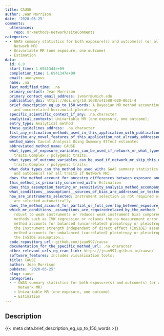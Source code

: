 ```yaml
---
title: CAUSE
author: Jean Morrison
date: '2020-05-25'
comments:
  utterances:
    repo: mr-methods-network/siteComments
categories:
- - GWAS summary statistics for both exposure(s) and outcome(s) (or all traits if
    Network MR)
  - Univariable MR (one exposure, one outcome)
  - Estimation
data:
  id: 6.0
  start_time: 1.6941344e+09
  completion_time: 1.6941347e+09
  email: anonymous
  name: .na
  last_modified_time: .na
  primary_contact: Jean Morrison
  primary_contact_email_address: jvmorr@umich.edu
  publication_doi: https://doi.org/10.1038/s41588-020-0631-4
  brief_description_eg_up_to_150_words: A Bayesian MR method accounting for correlated
    and uncorrelated horizontal pleiotropy.
  specific_scientific_context_if_any: .na.character
  analytical_contexts: Univariable MR (one exposure, one outcome);
  entry_type: Analytical method
  these_guidelines_address: .na.character
  list_any_estimation_methods_used_in_this_application_with_publication_and_software_references: .na.character
  describe_any_novel_features_of_this_application_not_already_addressed: .na.character
  method_name: Causal Analysis Using Summary Effect estimates
  abbreviated_method_name: CAUSE
  what_types_of_exposure_variables_can_be_used_if_network_mr_what_types_of_traits_can_be_used: Quantitative/continuous;Binary;Molecular
    traits;Complex / polygenic traits;
  what_types_of_outcome_variables_can_be_used_if_network_mr_skip_this_question: Quantitative/continuous;Binary;Molecular
    traits;Complex / polygenic traits;
  what_data_types_can_the_method_be_used_with: GWAS summary statistics for both exposure(s)
    and outcome(s) (or all traits if Network MR);
  does_the_method_account_for_ancestry_differences_between_exposure_and_outcome_samples_or_between_samples_for_multiple_traits: 'No'
  this_method_is_primarily_concerned_with: Estimation
  does_this_assumption_testing_or_sensitivity_analysis_method_accompany_a_specific_estimation_method: .na.character
  what_conditions__assumptions__sources_of_bias_are_addressed_or_tested_for_by_this_method: .na.character
  how_are_instruments_selected: Instrument selection is not required or instruments
    are selected automatically.
  does_the_method_account_for_partial_or_full_overlap_between_exposure_and_outcome_samples_or_between_samples_for_multiple_traits: 'Yes'
  which_mr_conditions__assumptions_are_requiredrelaxed_by_the_method: The method is
    robust to weak instruments or reduces weak instrument bias compared to traditional
    methods such as IVW regression or relaxes the no measurement error (NOME) assumption.;The
    method accounts for balanced (uncorrelated) pleiotropy or pleiotropy that meets
    the Instrument strength independent of direct effect (InSIDE) assumption. ;The
    method accounts for unbalanced (correlated) pleiotropy or pleiotropy that violates
    the InSIDE assumption.;
  code_repository_url: github.com/jean997/cause
  documentation_for_the_specific_method_url: .na.character
  other_relevant_urls_eg_cran_link: https://jean997.github.io/cause/
  software_features: Includes visualisation tools;
  title: CAUSE
  author: Jean Morrison
  pubdate: '2020-05-25'
  slug: cause
  categories:
  - - GWAS summary statistics for both exposure(s) and outcome(s) (or all traits if
      Network MR)
    - Univariable MR (one exposure, one outcome)
    - Estimation
---
```




## Description

{{< meta data.brief_description_eg_up_to_150_words >}}

